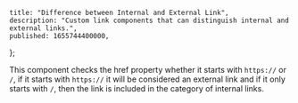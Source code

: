 
    title: "Difference between Internal and External Link",
    description: "Custom link components that can distinguish internal and external links.",
    published: 1655744400000,
};

This component checks the href property whether it starts with `https://` or `/`, if it starts with `https://` it will be considered an external link and if it only starts with `/`, then the link is included in the category of internal links.
